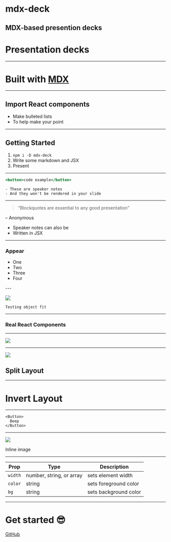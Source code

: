 
<Head>
  <title>hello deck</title>
</Head>

# mdx-deck

MDX-based presention decks
---
# Presentation decks
---
# Built with [MDX][]
[MDX]: https://github.com/mdx-js/mdx
---

<Box
  fontSize={3}
  p={4}
  bg='magenta'>
  Import React components
</Box>
---

- Make bulleted lists
- To help make your point

---

## Getting Started

1. `npm i -D mdx-deck`
2. Write some markdown and JSX
3. Present

---

```jsx
<button>code example</button>
```

```notes
- These are speaker notes
- And they won't be rendered in your slide
```
---
> “Blockquotes are essential to any good presentation”

– Anonymous

<Notes>
  <ul>
    <li>Speaker notes can also be</li>
    <li>Written in JSX</li>
  </ul>
</Notes>

---
### Appear

<ul>
  <Appear>
    <li>One</li>
    <li>Two</li>
    <li>Three</li>
    <li>Four</li>
  </Appear>
</ul>
---

<Image
  src='https://source.unsplash.com/random/768x2048'
  size='contain'
/>

```notes
Testing object fit
```
---

### Real React Components

<Counter />

---

<Image src='https://images.unsplash.com/photo-1462331940025-496dfbfc7564?w=2048&q=20' />

---

![](https://images.unsplash.com/photo-1462331940025-496dfbfc7564?w=2048&q=20)

## Split Layout

---

# Invert Layout

---

```
<Button>
  Beep
</Button>
```

---

![](https://images.unsplash.com/photo-1462331940025-496dfbfc7564?w=2048&h=1024&q=20&fit=crop)

Inline image

---

Prop | Type | Description
---|---|---
`width` | number, string, or array | sets element width
`color` | string | sets foreground color
`bg` | string | sets background color

---

# Get started :sunglasses:
[GitHub](https://github.com/jxnblk/mdx-deck)
